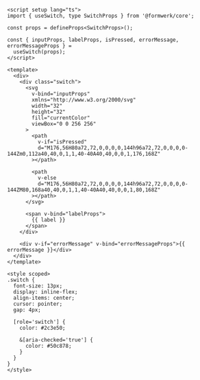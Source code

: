```vue collapse={41-57}
<script setup lang="ts">
import { useSwitch, type SwitchProps } from '@formwerk/core';

const props = defineProps<SwitchProps>();

const { inputProps, labelProps, isPressed, errorMessage, errorMessageProps } =
  useSwitch(props);
</script>

<template>
  <div>
    <div class="switch">
      <svg
        v-bind="inputProps"
        xmlns="http://www.w3.org/2000/svg"
        width="32"
        height="32"
        fill="currentColor"
        viewBox="0 0 256 256"
      >
        <path
          v-if="isPressed"
          d="M176,56H80a72,72,0,0,0,0,144h96a72,72,0,0,0,0-144Zm0,112a40,40,0,1,1,40-40A40,40,0,0,1,176,168Z"
        ></path>

        <path
          v-else
          d="M176,56H80a72,72,0,0,0,0,144h96a72,72,0,0,0,0-144ZM80,168a40,40,0,1,1,40-40A40,40,0,0,1,80,168Z"
        ></path>
      </svg>

      <span v-bind="labelProps">
        {{ label }}
      </span>
    </div>

    <div v-if="errorMessage" v-bind="errorMessageProps">{{ errorMessage }}</div>
  </div>
</template>

<style scoped>
.switch {
  font-size: 13px;
  display: inline-flex;
  align-items: center;
  cursor: pointer;
  gap: 4px;

  [role='switch'] {
    color: #2c3e50;

    &[aria-checked='true'] {
      color: #50c878;
    }
  }
}
</style>
```
